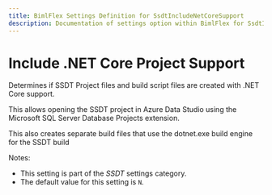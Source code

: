 ```yaml
---
title: BimlFlex Settings Definition for SsdtIncludeNetCoreSupport
description: Documentation of settings option within BimlFlex for SsdtIncludeNetCoreSupport
---
```

<head>
  <meta name="varigenceProduct" content="BimlFlex"></meta>
  <meta name="varigenceArticleType" content="Reference"></meta>
</head>

# Include .NET Core Project Support

Determines if SSDT Project files and build script files are created with .NET Core support.

This allows opening the SSDT project in Azure Data Studio using the Microsoft SQL Server Database Projects extension.

This also creates separate build files that use the dotnet.exe build engine for the SSDT build

Notes:

* This setting is part of the *SSDT* settings category.
* The default value for this setting is `N`.
